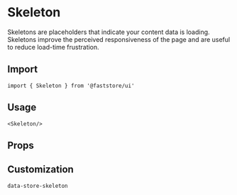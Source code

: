 
# Skeleton

Skeletons are placeholders that indicate your content data is loading. Skeletons improve the perceived responsiveness of the page and are useful to reduce load-time frustration.

## Import

```tsx
import { Skeleton } from '@faststore/ui'
```

## Usage

```tsx live
<Skeleton/>
```

## Props

<PropsSection name="Skeleton" />

## Customization

`data-store-skeleton`

